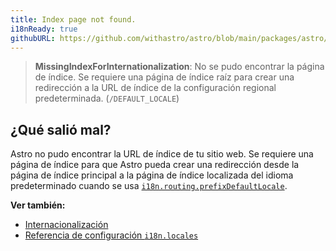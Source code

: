 ```yaml
---
title: Index page not found.
i18nReady: true
githubURL: https://github.com/withastro/astro/blob/main/packages/astro/src/core/errors/errors-data.ts
---
```



> **MissingIndexForInternationalization**: No se pudo encontrar la página de índice. Se requiere una página de índice raíz para crear una redirección a la URL de índice de la configuración regional predeterminada. (`/DEFAULT_LOCALE`)

## ¿Qué salió mal?
Astro no pudo encontrar la URL de índice de tu sitio web. Se requiere una página de índice para que Astro pueda crear una redirección desde la página de índice principal a la página de índice localizada del idioma predeterminado cuando se usa [`i18n.routing.prefixDefaultLocale`](/es/reference/configuration-reference/#i18nroutingprefixdefaultlocale).

**Ver también:**
-  [Internacionalización](/es/guides/internationalization/#routing)
-  [Referencia de configuración `i18n.locales`](/es/reference/configuration-reference/#i18nlocales)


